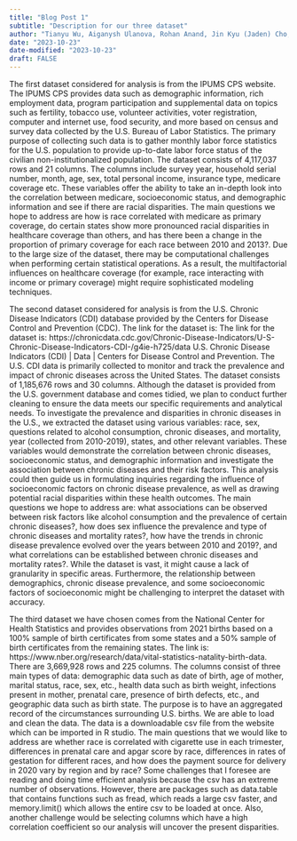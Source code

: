```yaml
---
title: "Blog Post 1"
subtitle: "Description for our three dataset"
author: "Tianyu Wu, Aiganysh Ulanova, Rohan Anand, Jin Kyu (Jaden) Cho, Seokhoon Shin"
date: "2023-10-23"
date-modified: "2023-10-23"
draft: FALSE
---
```




The first dataset considered for analysis is from the IPUMS CPS website. The IPUMS CPS provides data such as demographic information, rich employment data, program participation and supplemental data on topics such as fertility, tobacco use, volunteer activities, voter registration, computer and internet use, food security, and more based on census and survey data collected by the U.S. Bureau of Labor Statistics. The primary purpose of collecting such data is to gather monthly labor force statistics for the U.S. population to provide up-to-date labor force status of the civilian non-institutionalized population. The dataset consists of 4,117,037 rows and 21 columns. The columns include survey year, household serial number, month, age, sex, total personal income, insurance type, medicare coverage etc. These variables offer the ability to take an in-depth look into the correlation between medicare, socioeconomic status, and demographic information and see if there are racial disparities. The main questions we hope to address are how is race correlated with medicare as primary coverage, do certain states show more pronounced racial disparities in healthcare coverage than others, and has there been a change in the proportion of primary coverage for each race between 2010 and 2013?. Due to the large size of the dataset, there may be computational challenges when performing certain statistical operations. As a result, the multifactorial influences on healthcare coverage (for example, race interacting with income or primary coverage) might require sophisticated modeling techniques. 

The second dataset considered for analysis is from the U.S. Chronic Disease Indicators (CDI) database provided by the Centers for Disease Control and Prevention (CDC). The link for the dataset is: The link for the dataset is: https://chronicdata.cdc.gov/Chronic-Disease-Indicators/U-S-Chronic-Disease-Indicators-CDI-/g4ie-h725/data U.S. Chronic Disease Indicators (CDI) | Data | Centers for Disease Control and Prevention. The U.S. CDI data is primarily collected to monitor and track the prevalence and impact of chronic diseases across the United States. The dataset consists of 1,185,676 rows and 30 columns. Although the dataset is provided from the U.S. government database and comes tidied, we plan to conduct further cleaning to ensure the data meets our specific requirements and analytical needs. To investigate the prevalence and disparities in chronic diseases in the U.S., we extracted the dataset using various variables: race, sex, questions related to alcohol consumption, chronic diseases, and mortality, year (collected from 2010-2019), states, and other relevant variables. These variables would demonstrate the correlation between chronic diseases, socioeconomic status, and demographic information and investigate the association between chronic diseases and their risk factors. This analysis could then guide us in formulating inquiries regarding the influence of socioeconomic factors on chronic disease prevalence, as well as drawing potential racial disparities within these health outcomes. The main questions we hope to address are: what associations can be observed between risk factors like alcohol consumption and the prevalence of certain chronic diseases?, how does sex influence the prevalence and type of chronic diseases and mortality rates?, how have the trends in chronic disease prevalence evolved over the years between 2010 and 2019?, and what correlations can be established between chronic diseases and mortality rates?. While the dataset is vast, it might cause a lack of granularity in specific areas. Furthermore, the relationship between demographics, chronic disease prevalence, and some socioeconomic factors of socioeconomic might be challenging to interpret the dataset with accuracy.

The third dataset we have chosen comes from the National Center for Health Statistics and provides observations from 2021 births based on a 100% sample of birth certificates from some states and a 50% sample of birth certificates from the remaining states. The link is: https://www.nber.org/research/data/vital-statistics-natality-birth-data. There are 3,669,928 rows and 225 columns. The columns consist of three main types of data: demographic data such as date of birth, age of mother, marital status, race, sex, etc., health data such as birth weight, infections present in mother, prenatal care, presence of birth defects, etc., and geographic data such as birth state. The purpose is to have an aggregated record of the circumstances surrounding U.S. births. We are able to load and clean the data. The data is a downloadable csv file from the website which can be imported in R studio. The main questions that we would like to address are whether race is correlated with cigarette use in each trimester, differences in prenatal care and apgar score by race, differences in rates of gestation for different races, and how does the payment source for delivery in 2020 vary by region and by race? Some challenges that I foresee are reading and doing time efficient analysis because the csv has an extreme number of observations. However, there are packages such as data.table that contains functions such as fread, which reads a large csv faster, and memory.limit() which allows the entire csv to be loaded at once. Also, another challenge would be selecting columns which have a high correlation coefficient so our analysis will uncover the present disparities.


